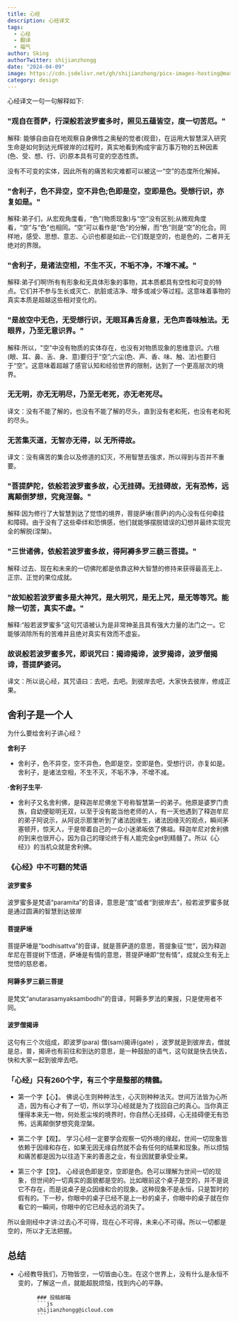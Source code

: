 ```yaml
---
title: 心经
description: 心经译文
tags:
  - 心经
  - 翻译
  - 福气
author: Sking
authorTwitter: shijianzhongg
date: "2024-04-09"
image: https://cdn.jsdelivr.net/gh/shijianzhong/picx-images-hosting@master/nbplus/IMG_0356.17ia7o5cc3j4.webp
category: design
---
```




心经译文一句一句解释如下:

### "观自在菩萨，行深般若波罗蜜多时，照见五蕴皆空，度一切苦厄。"

解释: 能够自由自在地观察自身佛性之奥秘的觉者(观音)，在运用大智慧深入研究生命是如何到达光辉彼岸的过程时，真实地看到构成宇宙万事万物的五种因素(色、受、想、行、识)原本具有可变的空态性质。

没有不可变的实体，因此所有的痛苦和灾难都可以被这一“空”的态度所化解掉。

### "舍利子，色不异空，空不异色;色即是空，空即是色。受想行识，亦复如是。"

解释:弟子们，从宏观角度看，“色”(物质现象)与“空”没有区别;从微观角度看，“空”与“色”也相同。“空”可以看作是“色”的分解，而“色”则是“空”的化合。同样地，感受、思想、意志、心识也都是如此--它们既是空的，也是色的，二者并无绝对的界限。

### "舍利子，是诸法空相，不生不灭，不垢不净，不增不减。"

解释:弟子们啊!所有有形象和无具体形象的事物，其本质都具有空性和可变的特点。它们并不参与生长或灭亡、肮脏或洁净、增多或减少等过程。这意味着事物的真实本质是超越这些相对变化的。

### "是故空中无色，无受想行识，无眼耳鼻舌身意，无色声香味触法。无眼界，乃至无意识界。"

解释:所以，"空"中没有物质的实体存在，也没有对物质现象的思维意识。六根(眼、耳、鼻、舌、身、意)要归于“空”;六尘(色、声、香、味、触、法)也要归于“空”。这意味着超越了感官认知和经验世界的限制，达到了一个更高层次的境界。

### 无无明，亦无无明尽，乃至无老死，亦无老死尽。

译文：没有不能了解的，也没有不能了解的尽头，直到没有老和死，也没有老和死的尽头。

### 无苦集灭道，无智亦无得，以 无所得故。

译文：没有痛苦的集合以及修道的幻灭，不用智慧去强求，所以得到与否并不重要。

### "菩提萨陀，依般若波罗蜜多故，心无挂碍。无挂碍故，无有恐怖，远离颠倒梦想，究竟涅磐。"

解释:因为修行了大智慧到达了觉悟的境界，菩提萨埵(菩萨)的内心没有任何牵挂和障碍。由于没有了这些牵绊和恐惧感，他们就能够摆脱错误的幻想并最终实现完全的解脱(涅槃)。

### "三世诸佛，依般若波罗蜜多故，得阿褥多罗三藐三菩提。"

解释:过去、现在和未来的一切佛陀都是依靠这种大智慧的修持来获得最高无上、正宗、正觉的果位成就。

### "故知般若波罗蜜多是大神咒，是大明咒，是无上咒，是无等等咒。能除一切苦，真实不虚。"

解释:“般若波罗蜜多”这句咒语被认为是非常神圣且具有强大力量的法门之一。它能够消除所有的苦难并且绝对真实有效而不虚妄。

### 故说般若波罗蜜多咒，即说咒曰：揭谛揭谛，波罗揭谛，波罗僧揭谛，菩提萨婆诃。

译文：所以说心经，其咒语曰：去吧，去吧。到彼岸去吧，大家快去彼岸，修成正果。

## 舍利子是一个人
为什么要给舍利子讲心经？

**舍利子**
- 舍利子，色不异空，空不异色，色即是空，空即是色，受想行识，亦复如是。舍利子，是诸法空相，不生不灭，不垢不净，不增不减。

**·舍利子生平·**
- 舍利子又名舍利佛，是释迦牟尼佛坐下号称智慧第一的弟子。他原是婆罗门贵族，自幼便聪明无双，以至于没有能当他老师的人，有一天他遇到了释迦牟尼的弟子阿说示，从阿说示那里听到了诸法因缘生，诸法因缘灭的观点，瞬间茅塞顿开，惊天人，于是带着自己的一众小迷弟皈依了佛祖。释迦牟尼对舍利佛的到来也很开心，因为自己的理论终于有人能完全get到精髓了。所以《心经》》的当机众就是舍利佛。

### 《心经》中不可翻的梵语

#### 波罗蜜多
波罗蜜多是梵语“paramita”的音译，意思是“度”或者“到彼岸去”，般若波罗蜜多就是通过圆满的智慧到达彼岸

#### 菩提萨埵
菩提萨埵是“bodhisattva”的音译，就是菩萨道的意思，菩提象征“觉”，因为释迦牟尼在菩提树下悟道，萨埵是有情的意思，菩提萨埵即“觉有情”，成就众生有无上觉悟的慈悲者。

#### 阿耨多罗三藐三菩提
是梵文“anutarasamyaksambodhi”的音译，阿耨多罗法的果报，只是使用者不同。

#### 波罗僧揭谛
这句有三个次组成，即波罗(para) 僧(sam)揭谛(gate) ，波罗就是到彼岸去，僧就是总，普，揭谛也有前往和到达的意思，是一种鼓励的语气，这句就是快去快去，快和大家一起到彼岸去吧。

### 「心经」只有260个字，有三个字是整部的精髓。

- 第一个字【心】。
佛说心生则种种法生，心灭则种种法灭。世间万法皆为心所造，因为有心才有了一切，所以学习心经就是为了找回自己的真心。当你真正懂得本来无一物，何处惹尘埃的境界时，你自然心无挂碍，心无挂碍便无有恐怖，远离颠倒梦想究竟涅槃。

- 第二个字【观】。
学习心经一定要学会观察一切外境的缘起，世间一切现象皆依赖于因缘和存在，如果无因无缘自然就不会有任何的结果和现象。所以烦恼和痛苦都是因为以往造下来的善恶之业，有业因就要承受业果。

- 第三个字【空】。
心经说色即是空，空即是色。色可以理解为世间一切的现象，但世间的一切真实的面貌都是空的。比如眼前这个桌子是空的，并不是说它不存在，而是说桌子是众因缘和合的现象。这种现象不是永恒，只是暂时的假有的。下一秒，你眼中的桌子已经不是上一秒的桌子，你眼中的桌子就在你看它的一瞬间，你眼中的它已经永远的消失了。

所以金刚经中才讲:过去心不可得，现在心不可得，未来心不可得。所以一切都是空的，所以才无法把握。


## 总结
- 心经教导我们，万物皆空，一切皆由心生。在这个世界上，没有什么是永恒不变的，了解这一点，就能超脱烦恼，找到内心的平静。


            ### 投稿邮箱
            ```js
            shijianzhongg@icloud.com
            ```